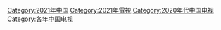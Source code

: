 [[Category:2021年中国|Category:2021年中国]]
[[Category:2021年電視|Category:2021年電視]]
[[Category:2020年代中国电视|Category:2020年代中国电视]]
[[Category:各年中国电视|Category:各年中国电视]]